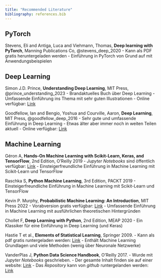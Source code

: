```yaml
---
title: "Recommended Literature"
bibliography: references.bib
---
```


## PyTorch

Stevens, Eli and Antiga, Luca and Viehmann, Thomas, **Deep learning with PyTorch**, Manning Publications Co, @stevens_deep_2020
 - Kann als PDF gratis heruntergeladen werden
 - Einführung in PyTorch von Grund auf mit Anwendungsbeispielen


## Deep Learning

Simon J.D. Prince, **Understanding Deep Learning**, MIT Press,  @prince_understanding_2023
  - Brandaktuelles Buch über Deep Learning
  - Umfassende Einführung ins Thema mit sehr guten Illustrationen
  - Online verfügbar: [Link](https://udlbook.github.io/udlbook/)


Goodfellow, Ian and Bengio, Yoshua and Courville, Aaron, **Deep Learning**, MIT Press,  @goodfellow_deep_2016
 - Sehr gute und umfassende Einführung in Deep Learning
 - Etwas älter aber immer noch in weiten Teilen aktuell
 - Online verfügbar: [Link](https://www.deeplearningbook.org/)


## Machine Learning

Géron A, **Hands-On Machine Learning with Scikit-Learn, Keras, and TensorFlow**, 2nd Edition, O'Reilly 2019
- *Jupyter Notebooks* sind öffentlich verfügbar: [Link](https://github.com/ageron/handson-ml2)
- Einsteigerfreundliche Einführung in Machine Learning mit Scikit-Learn und TensorFlow


Raschka S, **Python Machine Learning**, 3rd Edition, PACKT 2019
  - Einsteigerfreundliche Einführung in Machine Learning mit Scikit-Learn und TensorFlow


Kevin P. Murphy, **Probabilistic Machine Learning: An Introduction**, MIT Press 2022
  - Vorabversion gratis verfügbar: [Link](https://probml.github.io/pml-book/)
  - Umfassende Einführung in Machine Learning mit ausführlichen theoretischen Hintergründen


Chollet F, **Deep Learning with Python**, 2nd Edition, MEAP 2020
  - Ein Klassiker für eine Einführung in Deep Learning (und Keras)


Hastie T et al., **Elements of Statistical Learning**, Springer 2009.
  - Kann als pdf gratis runtergeladen werden: [Link](https://web.stanford.edu/~hastie/ElemStatLearn/)
  - Enthält Machine Learning Grundlagen und viele Methoden (wenig über Neuronale Netzwerke)

   
VanderPlas J, **Python Data Science Handbook**, O'Reilly 2017.
  - Wurde mit *Jupyter Notebooks* geschrieben.
  - Der gesamte Inhalt finden sie auf einer website: [Link](https://jakevdp.github.io/PythonDataScienceHandbook/)
  - Das *Repository* kann von *github* runtergelanden werden: [Link](https://github.com/jakevdp/PythonDataScienceHandbook)





